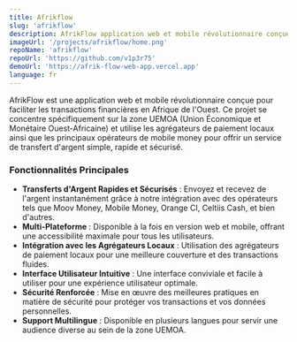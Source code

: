 ```yaml
---
title: Afrikflow
slug: 'afrikflow'
description: AfrikFlow application web et mobile révolutionnaire conçue pour faciliter les transactions financières en Afrique de l'Ouest.
imageUrl: '/projects/afrikflow/home.png'
repoName: 'afrikflow'
repoUrl: 'https://github.com/v1p3r75'
demoUrl: 'https://afrik-flow-web-app.vercel.app'
language: fr
---
```


AfrikFlow est une application web et mobile révolutionnaire conçue pour faciliter les transactions financières en Afrique de l'Ouest. Ce projet se concentre spécifiquement sur la zone UEMOA (Union Économique et Monétaire Ouest-Africaine) et utilise les agrégateurs de paiement locaux ainsi que les principaux opérateurs de mobile money pour offrir un service de transfert d'argent simple, rapide et sécurisé.

### Fonctionnalités Principales

- **Transferts d'Argent Rapides et Sécurisés** : Envoyez et recevez de l'argent instantanément grâce à notre intégration avec des opérateurs tels que Moov Money, Mobile Money, Orange CI, Celtiis Cash, et bien d'autres.
- **Multi-Plateforme** : Disponible à la fois en version web et mobile, offrant une accessibilité maximale pour tous les utilisateurs.
- **Intégration avec les Agrégateurs Locaux** : Utilisation des agrégateurs de paiement locaux pour une meilleure couverture et des transactions fluides.
- **Interface Utilisateur Intuitive** : Une interface conviviale et facile à utiliser pour une expérience utilisateur optimale.
- **Sécurité Renforcée** : Mise en œuvre des meilleures pratiques en matière de sécurité pour protéger vos transactions et vos données personnelles.
- **Support Multilingue** : Disponible en plusieurs langues pour servir une audience diverse au sein de la zone UEMOA.
